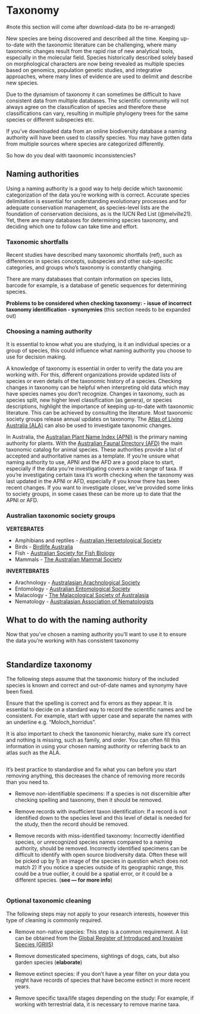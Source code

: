 # Taxonomy {#sec-standardise-taxonomy}

#note this section will come after download-data (to be re-arranged)

New species are being discovered and described all the time. Keeping up-to-date with the taxonomic literature can be challenging, where many taxonomic changes result from the rapid rise of new analytical tools, especially in the molecular field. Species historically described solely based on morphological characters are now being revealed as multiple species based on genomics, population genetic studies, and integrative approaches, where many lines of evidence are used to delimit and describe new species.

Due to the dynamism of taxonomy it can sometimes be difficult to have consistent data from multiple databases. The scientific community will not always agree on the classification of species and therefore these classifications can vary, resulting in multiple phylogeny trees for the same species or different subspecies etc.

If you've downloaded data from an online biodiversity database a naming authority will have been used to classify species. You may have gotten data from multiple sources where species are categorized differently.

So how do you deal with taxonomic inconsistencies?

## Naming authorities

Using a naming authority is a good way to help decide which taxonomic categorization of the data you're working with is correct. Accurate species delimitation is essential for understanding evolutionary processes and for adequate conservation management, as species-level lists are the foundation of conservation decisions, as is the IUCN Red List (@melville21). Yet, there are many databases for determining species taxonomy, and deciding which one to follow can take time and effort.

### Taxonomic shortfalls

Recent studies have described many taxonomic shortfalls (ref), such as differences in species concepts, subspecies and other sub-specific categories, and groups who's taxonomy is constantly changing.

There are many databases that contain information on species lists, barcode for example, is a database of genetic sequences for determining species.

**Problems to be considered when checking taxonomy: - issue of incorrect taxonomy identification - synonymies** (this section needs to be expanded out)

### Choosing a naming authority

It is essential to know what you are studying, is it an individual species or a group of species, this could influence what naming authority you choose to use for decision making.

A knowledge of taxonomy is essential in order to verify the data you are working with. For this, different organizations provide updated lists of species or even details of the taxonomic history of a species. Checking changes in taxonomy can be helpful when interpreting old data which may have species names you don't recognize. Changes in taxonomy, such as species split, new higher level classification (as genera), or species descriptions, highlight the importance of keeping up-to-date with taxonomic literature. This can be achieved by consulting the literature. Most taxonomic society groups release annual updates on taxonomy. The [Atlas of Living Australia (ALA)](www.ala.org.au) can also be used to investigate taxonomic changes.

In Australia, the [Australian Plant Name Index (APNI)](https://www.anbg.gov.au/apni/) is the primary naming authority for plants. With the [Australian Faunal Directory (AFD)](https://biodiversity.org.au/afd/home) the main taxonomic catalog for animal species. These authorities provide a list of accepted and authoritative names as a template. If you're unsure what naming authority to use, APNI and the AFD are a good place to start, especially if the data you're investigating covers a wide range of taxa. If you're investigating certain taxa it's worth checking when the taxonomy was last updated in the APNI or AFD, especially if you know there has been recent changes. If you want to investigate closer, we've provided some links to society groups, in some cases these can be more up to date that the APNI or AFD.

### Australian taxonomic society groups

**VERTEBRATES**

-   Amphibians and reptiles - [Australian Herpetological Society](https://ahs.org.au/)\
-   Birds - [Birdlife Australia](https://www.birdlife.org.au/)\
-   Fish - [Australian Society for Fish Biology](https://www.asfb.org.au/)\
-   Mammals - [The Australian Mammal Society](https://australianmammals.org.au/)

**INVERTEBRATES**

-   Arachnology - [Australasian Arachnological Society](www.australasianarachnologicalsociety.org)\
-   Entomology - [Australian Entomological Society](https://www.austentsoc.org.au/)\
-   Malacology - [The Malacological Society of Australasia](https://www.malsocaus.org/)\
-   Nematology - [Australasian Association of Nematologists](https://www.nematologists.org.au/)

## What to do with the naming authority

Now that you've chosen a naming authority you'll want to use it to ensure the data you're working with has consistent taxonomy

```r

```

## Standardize taxonomy 

The following steps assume that the taxonomic history of the included species is known and correct and out-of-date names and synonymy have been fixed.

Ensure that the spelling is correct and fix errors as they appear. It is essential to decide on a standard way to record the scientific names and be consistent. For example, start with upper case and separate the names with an underline e.g. "Moloch_horridus".

It is also important to check the taxonomic hierarchy, make sure it's correct and nothing is missing, such as family, and order. You can often fill this information in using your chosen naming authority or referring back to an atlas such as the ALA.

```r

```

It's best practice to standardise and fix what you can before you start removing anything, this decreases the chance of removing more records than you need to.

-   Remove non-identifiable specimens: If a species is not discernible after checking spelling and taxonomy, then it should be removed.

-   Remove records with insufficient taxon identification: If a record is not identified down to the species level and this level of detail is needed for the study, then the record should be removed.

-   Remove records with miss-identified taxonomy: Incorrectly identified species, or unrecognized species names compared to a naming authority, should be removed. Incorrectly identified specimens can be difficult to identify with open source biodiversity data. Often these will be picked up by 1) an image of the species in question which does not match 2) If you notice a species outside of its geographic range, this could be a true outlier, it could be a spatial error, or it could be a different species. (**see --- for more info**)

```r

```

### Optional taxonomic cleaning

The following steps may not apply to your research interests, however this type of cleaning is commonly required.

-   Remove non-native species: This step is a common requirement. A list can be obtained from the [Global Register of Introduced and Invasive Species (GRIIS)](https://griis.org/)

-   Remove domesticated specimens, sightings of dogs, cats, but also garden species (**elaborate**)

-   Remove extinct species: if you don't have a year filter on your data you might have records of species that have become extinct in more recent years.

-   Remove specific taxa/life stages depending on the study: For example, if working with terrestrial data, it is necessary to remove marine taxa.

```r

```

## 
